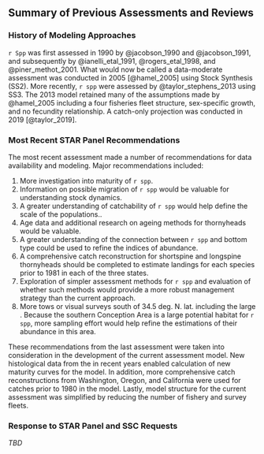 ## Summary of Previous Assessments and Reviews


### History of Modeling Approaches
`r Spp` was first assessed in 1990 by @jacobson_1990 and @jacobson_1991, and subsequently by @ianelli_etal_1991, @rogers_etal_1998, and @piner_methot_2001. What would now be called a data-moderate assessment was conducted in 2005 [@hamel_2005] using Stock Synthesis (SS2). More recently, `r spp` were assessed by @taylor_stephens_2013 using SS3. The 2013 model retained many of the assumptions made by @hamel_2005 including a four fisheries fleet structure, sex-specific growth, and no fecundity relationship. A catch-only projection was conducted in 2019 [@taylor_2019].


### Most Recent STAR Panel Recommendations
The most recent assessment made a number of recommendations for data availability and modeling. Major recommendations included:

1. More investigation into maturity of `r spp`.
2. Information on possible migration of `r spp` would be valuable for understanding stock dynamics. 
3. A greater understanding of catchability of `r spp` would help define the scale of the populations..
4. Age data and additional research on ageing methods for thornyheads would be valuable.
5. A greater understanding of the connection between `r spp` and bottom type could be used to refine the indices of abundance. 
6. A comprehensive catch reconstruction for shortspine and longspine thornyheads should be completed to estimate landings for each species prior to 1981 in each of the three states.
7. Exploration of simpler assessment methods for `r spp` and evaluation of whether such methods would provide a more robust management strategy than the current approach. 
8. More tows or visual surveys south of 34.5 deg. N. lat. including the large \gls{cca}. Because the southern Conception Area is a large potential habitat for `r spp`, more sampling effort would help refine the estimations of their abundance in this area.

These recommendations from the last assessment were taken into consideration in the development of the current assessment model. New histological data from the \gls{s-wcgbt} in recent years enabled calculation of new maturity curves for the model. In addition, more comprehensive catch reconstructions from Washington, Oregon, and California were used for catches prior to 1980 in the model. Lastly, model structure for the current assessment was simplified by reducing the number of fishery and survey fleets. 

### Response to STAR Panel and SSC Requests

*TBD*
